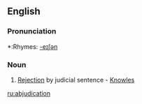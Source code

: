 ==English==

===Pronunciation===
*:Rhymes: [[Rhymes:English:-eɪʃǝn|-eɪʃǝn]]

===Noun===
{{en-noun}}

# {{rare}} [[Rejection]] by judicial sentence - [[Knowles]]

[[ru:abjudication]]